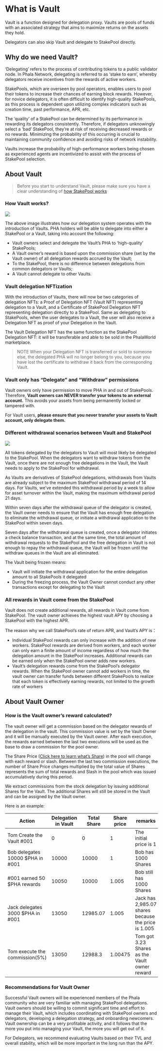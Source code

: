 # What is Vault

Vault is a function designed for delegation proxy. Vaults are pools of funds with an associated strategy that aims to maximize returns on the assets they hold.

Delegators can also skip Vault and delegate to StakePool directly.

## Why do we need Vault? <a href="#why-do-we-need-vault" id="why-do-we-need-vault"></a>

‘Delegating’ refers to the process of contributing tokens to a public validator node. In Phala Network, delegating is referred to as ‘stake to earn’, whereby delegators receive incentives from the rewards of active workers.

StakePools, which are overseen by pool operators, enables users to pool their tokens to increase their chances of earning block rewards. However, for novice delegators, it is often difficult to identify high-quality StakePools, as this process is dependent upon utilizing complex indicators such as creation time, past performance, APR, etc.

The ‘quality’ of a StakePool can be determined by its performance in rewarding its delegators consistently. Therefore, if delegators unknowingly select a ‘bad’ StakePool, they’re at risk of receiving decreased rewards or no rewards. Minimizing the probability of this occurring is crucial to maintaining community confidence and avoiding risks of network instability.

Vaults increase the probability of high-performance workers being chosen as experienced agents are incentivized to assist with the process of StakePool selection.

## About Vault <a href="#about-vault" id="about-vault"></a>

> Before you start to understand Vault, please make sure you have a clear understanding of [how StakePool works](delegate-to-stakepool.md#how-it-works)

### How Vault works? <a href="#how-vault-works" id="how-vault-works"></a>

![](https://i.imgur.com/OyI4jab.png)

The above image illustrates how our delegation system operates with the introduction of Vaults. PHA holders will be able to delegate into either a StakePool or a Vault, taking into account the following:

* Vault owners select and delegate the Vault’s PHA to ‘high-quality’ StakePools;
* A Vault owner’s reward is based upon the commission share (set by the Vault owner) of all delegation rewards accrued by the Vault;
* To the StakePool, there is no difference between delegations from common delegators or Vaults;
* A Vault cannot delegate to other Vaults.

### Vault delegation NFTization <a href="#vault-delegation-nftization" id="vault-delegation-nftization"></a>

With the introduction of Vaults, there will now be two categories of delegation NFTs: a Proof of Delegation NFT (Vault NFT) representing delegation to a Vault, and a Certificate of StakePool Delegation NFT representing delegation directly to a StakePool. Same as delegating to StakePools, when the user delegates to a Vault, the user will also receive a Delegation NFT as proof of your Delegation in the Vault.

The Vault Delegation NFT has the same function as the StakePool Delegation NFT: it will be transferable and able to be sold in the PhalaWorld marketplace.

> NOTE When your Delegation NFT is transferred or sold to someone else, the delegated PHA will no longer belong to you, because you have lost the certificate to withdraw it back from the corresponding Vault.

### Vault only has “Delegate” and “Withdraw” permissions <a href="#vault-only-has-delegate-and-withdraw-permissions" id="vault-only-has-delegate-and-withdraw-permissions"></a>

Vault owners only have permission to move PHA in and out of StakePools. Therefore, **Vault owners can NEVER transfer your tokens to an external account.** This avoids your assets from being permanently locked or tampered with.

For Vault users, **please ensure that you never transfer your assets to Vault account, only delegate them.**

### Different withdrawal scenarios between Vault and StakePool <a href="#different-withdrawal-scenarios-between-vault-and-stakepool" id="different-withdrawal-scenarios-between-vault-and-stakepool"></a>

![](https://i.imgur.com/LpHll0z.png)

All tokens delegated by the delegators to Vault will most likely be delegated to the StakePool. When the delegators want to withdraw tokens from the Vault, once there are not enough free delegations in the Vault, the Vault needs to apply to the StakePool for withdrawal.

As Vaults are derivatives of StakePool delegations, withdrawals from Vaults are already subject to the maximum StakePool withdrawal period of 14 days. For Vaults, we’ve extended this withdrawal period by a week to allow for asset turnover within the Vault, making the maximum withdrawal period 21 days.

Within seven days after the withdrawal queue of the delegator is created, the Vault owner needs to ensure that the Vault has enough free delegation to eliminate the withdrawal queue, or initiate a withdrawal application to the StakePool within seven days.

Seven days after the withdrawal queue is created, once a delegator initiates a check balance transaction, and at the same time, the total amount of withdrawal requests to the StakePool and the free delegation in Vault is not enough to repay the withdrawal queue, the Vault will be frozen until the withdraw queues in the Vault are all eliminated.

The Vault being frozen means:

* Vault will initiate the withdrawal application for the entire delegation amount to all StakePools it delegated
* During the freezing process, the Vault Owner cannot conduct any other transactions except for delegating to the Vault

### All rewards in Vault come from the StakePool <a href="#all-rewards-in-vault-come-from-the-stakepool" id="all-rewards-in-vault-come-from-the-stakepool"></a>

Vault does not create additional rewards, all rewards in Vault come from StakePool. The vault owner achieves the highest vault APY by choosing a StakePool with the highest APR.

The reason why we call StakePool’s rate of return APR, and Vault’s APY is：

* Individual StakePool rewards can only increase with the addition of new workers. StakePool rewards are derived from workers, and each worker can only earn a finite amount of income regardless of how much the delegation amount in the StakePool increases. Additional rewards can be earned only when the StakePool owner adds new workers.
* Vault’s delegation rewards come from the StakePool’s delegator rewards. When the StakePool owner cannot add workers in time, the vault owner can transfer funds between different StakePools to realize that each token is effectively earning rewards, not limited to the growth rate of workers

## About Vault Owner <a href="#about-vault-owner" id="about-vault-owner"></a>

### How is the Vault owner’s reward calculated? <a href="#how-is-the-vault-owners-reward-calculated" id="how-is-the-vault-owners-reward-calculated"></a>

The vault owner will get a commission based on the delegator rewards of the delegation in the vault. This commission value is set by the Vault Owner and it will be manually executed by the Vault owner. After each execution, the rewards earned between the last two executions will be used as the base to draw a commission for the pool owner.

The Share Price ([Click here to learn what’s Share](whats-share.md)) in the pool will change with each reward or slash. Between the last two commission executions, the number of Share Price changes multiplied by the total value of Shares represents the sum of total rewards and Slash in the pool which was issued accumulatively during this period.

We extract commissions from the stock delegation by issuing additional Shares for the Vault. The additional Shares will still be stored in the Vault and can be assigned by the Vault owner.

Here is an example:

| Action                           | Delegation in Vault | Total Share | Share price | remarks                                             |
| -------------------------------- | ------------------- | ----------- | ----------- | --------------------------------------------------- |
| Tom Create the Vault #001        | 0                   | 0           | 1           | The initial price is 1                              |
| Bob delegates 10000 $PHA in #001 | 10000               | 10000       | 1           | Bob has 1000 Shares                                 |
| #001 earned 50 $PHA rewards      | 10050               | 10000       | 1.005       | Bob still has 1000 Shares                           |
| Jack delegates 3000 $PHA in #001 | 13050               | 12985.07    | 1.005       | Jack has 2,985.07 shares because the price is 1.005 |
| Tom execute the commission(5%)   | 13050               | 12988.3     | 1.00475     | Tom got 3.23 Shares as the Vault owner reward       |

### Recommendations for Vault Owner <a href="#recommendations-for-vault-owner" id="recommendations-for-vault-owner"></a>

Successful Vault owners will be experienced members of the Phala community who are very familiar with managing StakePool delegations. Vault owners should be willing to commit significant time and effort to manage their Vault, which includes coordinating with StakePool owners and delegators, developing a delegation strategy, and onboarding newcomers. Vault ownership can be a very profitable activity, and it follows that the more you put into managing your Vault, the more you will get out of it.

For Delegators, we recommend evaluating Vaults based on their TVL and overall stability, which will be more important in the long run than the APY.
